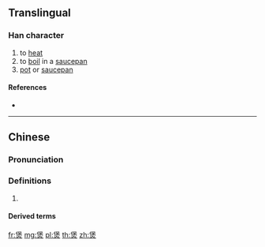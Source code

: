 ==Translingual==

===Han character===
{{Han char|rn=86|rad=火|as=09|sn=13|four=26809|canj=ODF|ids=⿱保火}}
# to [[heat]]
# to [[boil]] in a [[saucepan]]
# [[pot]] or [[saucepan]]

====References====
* {{Han ref|kx=0678.161|dkj=19260|hdz=32218.150|uh=7172|ud=29042|bh=DE73|bd=56947}}

----

==Chinese==
{{zh-forms}}

===Pronunciation===
{{zh-pron
|m=bāo
|c=bou1
|h=pfs=
|md=
|mn=
|w=
|mc=y
|oc=y
|cat=n
}}

===Definitions===
{{zh-hanzi}}

# {{rfdef|lang=zh}}

====Derived terms====
{{zh-der|電飯煲|煲粥|煲電話粥|煲飯}}

[[fr:煲]]
[[mg:煲]]
[[pl:煲]]
[[th:煲]]
[[zh:煲]]